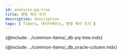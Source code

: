 ```yaml
---
id: analysis-pq-tree
title: 병렬 쿼리 트리
description: description
tags: [ Tibero, 데이터베이스, 병렬 쿼리 트리 ]
---
```


{@include: ../common-items/_db-pq-tree.mdx}


<!-- 컬럼 정보 안내-->
{@include: ../common-items/_db_oracle-column.mdx}